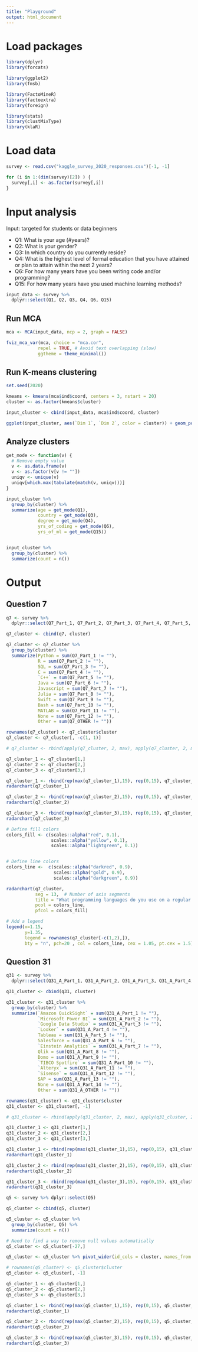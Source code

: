 ```yaml
---
title: "Playground"
output: html_document
---
```


# Load packages

```r
library(dplyr)
library(forcats)

library(ggplot2)
library(fmsb)

library(FactoMineR)
library(factoextra)
library(foreign)

library(stats)
library(clustMixType)
library(klaR)
```


# Load data

```r
survey <- read.csv("kaggle_survey_2020_responses.csv")[-1, -1]

for (i in 1:(dim(survey)[2]) ) {
  survey[,i] <- as.factor(survey[,i])
}
```


# Input analysis

Input: targeted for students or data beginners

* Q1: What is your age (#years)?
* Q2: What is your gender?
* Q3: In which country do you currently reside?
* Q4: What is the highest level of formal education that you have attained or plan to attain within the next 2 years?
* Q6: For how many years have you been writing code and/or programming?
* Q15: For how many years have you used machine learning methods?

```r
input_data <- survey %>%
  dplyr::select(Q1, Q2, Q3, Q4, Q6, Q15)
```


## Run MCA


```r
mca <- MCA(input_data, ncp = 2, graph = FALSE)

fviz_mca_var(mca, choice = "mca.cor", 
            repel = TRUE, # Avoid text overlapping (slow)
            ggtheme = theme_minimal())
```


## Run K-means clustering

```r
set.seed(2020)

kmeans <- kmeans(mca$ind$coord, centers = 3, nstart = 20)
cluster <- as.factor(kmeans$cluster)

input_cluster <- cbind(input_data, mca$ind$coord, cluster)

ggplot(input_cluster, aes(`Dim 1`, `Dim 2`, color = cluster)) + geom_point()
```


## Analyze clusters

```r
get_mode <- function(v) {
  # Remove empty value
  v <- as.data.frame(v)
  v <- as.factor(v[v != ""])
  uniqv <- unique(v)
  uniqv[which.max(tabulate(match(v, uniqv)))]
}

input_cluster %>%
  group_by(cluster) %>%
  summarize(age = get_mode(Q1),
            country = get_mode(Q3),
            degree = get_mode(Q4),
            yrs_of_coding = get_mode(Q6),
            yrs_of_ml = get_mode(Q15))


input_cluster %>%
  group_by(cluster) %>%
  summarize(count = n())
```


# Output

## Question 7

```r
q7 <- survey %>%
  dplyr::select(Q7_Part_1, Q7_Part_2, Q7_Part_3, Q7_Part_4, Q7_Part_5, Q7_Part_6, Q7_Part_7, Q7_Part_8, Q7_Part_9, Q7_Part_10, Q7_Part_11, Q7_Part_12, Q7_OTHER)

q7_cluster <- cbind(q7, cluster)

q7_cluster <- q7_cluster %>%
  group_by(cluster) %>%
  summarize(Python = sum(Q7_Part_1 != ""),
            R = sum(Q7_Part_2 != ""),
            SQL = sum(Q7_Part_3 != ""),
            C = sum(Q7_Part_4 != ""),
            `C++` = sum(Q7_Part_5 != ""),
            Java = sum(Q7_Part_6 != ""),
            Javascript = sum(Q7_Part_7 != ""),
            Julia = sum(Q7_Part_8 != ""),
            Swift = sum(Q7_Part_9 != ""),
            Bash = sum(Q7_Part_10 != ""),
            MATLAB = sum(Q7_Part_11 != ""),
            None = sum(Q7_Part_12 != ""),
            Other = sum(Q7_OTHER != ""))

rownames(q7_cluster) <- q7_cluster$cluster
q7_cluster <- q7_cluster[, -c(1, 1)]

# q7_cluster <- rbind(apply(q7_cluster, 2, max), apply(q7_cluster, 2, min), q7_cluster)
```


```r
q7_cluster_1 <- q7_cluster[1,]
q7_cluster_2 <- q7_cluster[2,]
q7_cluster_3 <- q7_cluster[3,]

q7_cluster_1 <- rbind(rep(max(q7_cluster_1),15), rep(0,15), q7_cluster_1)
radarchart(q7_cluster_1)

q7_cluster_2 <- rbind(rep(max(q7_cluster_2),15), rep(0,15), q7_cluster_2)
radarchart(q7_cluster_2)

q7_cluster_3 <- rbind(rep(max(q7_cluster_3),15), rep(0,15), q7_cluster_3)
radarchart(q7_cluster_3)
```


```r
# Define fill colors
colors_fill <- c(scales::alpha("red", 0.1),
                 scales::alpha("yellow", 0.1),
                 scales::alpha("lightgreen", 0.1))


# Define line colors
colors_line <-  c(scales::alpha("darkred", 0.9),
                  scales::alpha("gold", 0.9),
                  scales::alpha("darkgreen", 0.9))

radarchart(q7_cluster,
           seg = 13,  # Number of axis segments
           title = "What programming languages do you use on a regular basis?",
           pcol = colors_line,
           pfcol = colors_fill)

# Add a legend
legend(x=1.15,
       y=1.35,
       legend = rownames(q7_cluster[-c(1,2),]),
       bty = "n", pch=20 , col = colors_line, cex = 1.05, pt.cex = 1.5)
```



## Question 31

```r
q31 <- survey %>%
  dplyr::select(Q31_A_Part_1, Q31_A_Part_2, Q31_A_Part_3, Q31_A_Part_4, Q31_A_Part_5, Q31_A_Part_6, Q31_A_Part_7, Q31_A_Part_8, Q31_A_Part_9, Q31_A_Part_10, Q31_A_Part_11, Q31_A_Part_12, Q31_A_Part_13, Q31_A_Part_14, Q31_A_OTHER)

q31_cluster <- cbind(q31, cluster)

q31_cluster <- q31_cluster %>%
  group_by(cluster) %>%
  summarize(`Amazon QuickSight` = sum(Q31_A_Part_1 != ""),
            `Microsoft Power BI` = sum(Q31_A_Part_2 != ""),
            `Google Data Studio` = sum(Q31_A_Part_3 != ""),
            `Looker` = sum(Q31_A_Part_4 != ""),
            Tableau = sum(Q31_A_Part_5 != ""),
            Salesforce = sum(Q31_A_Part_6 != ""),
            `Einstein Analytics` = sum(Q31_A_Part_7 != ""),
            Qlik = sum(Q31_A_Part_8 != ""),
            Domo = sum(Q31_A_Part_9 != ""),
            `TIBCO Spotfire` = sum(Q31_A_Part_10 != ""),
            `Alteryx` = sum(Q31_A_Part_11 != ""),
            `Sisense` = sum(Q31_A_Part_12 != ""),
            SAP = sum(Q31_A_Part_13 != ""),
            None = sum(Q31_A_Part_14 != ""),
            Other = sum(Q31_A_OTHER != ""))

rownames(q31_cluster) <- q31_cluster$cluster
q31_cluster <- q31_cluster[, -1]

# q31_cluster <- rbind(apply(q31_cluster, 2, max), apply(q31_cluster, 2, min), q31_cluster)
```


```r
q31_cluster_1 <- q31_cluster[1,]
q31_cluster_2 <- q31_cluster[2,]
q31_cluster_3 <- q31_cluster[3,]

q31_cluster_1 <- rbind(rep(max(q31_cluster_1),15), rep(0,15), q31_cluster_1)
radarchart(q31_cluster_1)

q31_cluster_2 <- rbind(rep(max(q31_cluster_2),15), rep(0,15), q31_cluster_2)
radarchart(q31_cluster_2)

q31_cluster_3 <- rbind(rep(max(q31_cluster_3),15), rep(0,15), q31_cluster_3)
radarchart(q31_cluster_3)
```


```r
q5 <- survey %>% dplyr::select(Q5)

q5_cluster <- cbind(q5, cluster)

q5_cluster <- q5_cluster %>%
  group_by(cluster, Q5) %>%
  summarize(count = n())

# Need to find a way to remove null values automatically
q5_cluster <- q5_cluster[-27,]

q5_cluster <- q5_cluster %>% pivot_wider(id_cols = cluster, names_from = Q5, values_from = count)

# rownames(q5_cluster) <- q5_cluster$cluster
q5_cluster <- q5_cluster[, -1]
```

```r
q5_cluster_1 <- q5_cluster[1,]
q5_cluster_2 <- q5_cluster[2,]
q5_cluster_3 <- q5_cluster[3,]

q5_cluster_1 <- rbind(rep(max(q5_cluster_1),15), rep(0,15), q5_cluster_1)
radarchart(q5_cluster_1)

q5_cluster_2 <- rbind(rep(max(q5_cluster_2),15), rep(0,15), q5_cluster_2)
radarchart(q5_cluster_2)

q5_cluster_3 <- rbind(rep(max(q5_cluster_3),15), rep(0,15), q5_cluster_3)
radarchart(q5_cluster_3)
```
